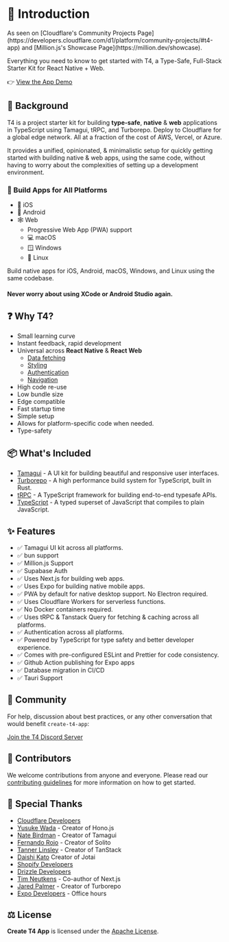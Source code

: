
# 👋 Introduction

<Callout type="info" emoji="☁️">
  As seen on [Cloudflare's Community Projects
  Page](https://developers.cloudflare.com/d1/platform/community-projects/#t4-app) and [Million.js's
  Showcase Page](https://million.dev/showcase).
</Callout>

Everything you need to know to get started with T4, a Type-Safe, Full-Stack Starter Kit for React Native + Web.

👉 [View the App Demo](https://app.t4stack.com)

## 📖 Background

T4 is a project starter kit for building **type-safe**, **native** & **web** applications in TypeScript using Tamagui, tRPC, and Turborepo. Deploy to Cloudflare for a global edge network. All at a fraction of the cost of AWS, Vercel, or Azure.

It provides a unified, opinionated, & minimalistic setup for quickly getting started with building native & web apps, using the same code, without having to worry about the complexities of setting up a development environment.

### 💪 Build Apps for All Platforms

- 📱 iOS
- 🤖 Android
- 🕸️ Web
  - Progressive Web App (PWA) support
  - 💻 macOS
  - 🪟 Windows
  - 🐧 Linux

Build native apps for iOS, Android, macOS, Windows, and Linux using the same codebase.

#### Never worry about using XCode or Android Studio again.

## ❓ Why T4?

- Small learning curve
- Instant feedback, rapid development
- Universal across **React Native** & **React Web**
  - [Data fetching](https://tanstack.com/query/latest)
  - [Styling](https://tamagui.dev)
  - [Authentication](https://supabase.com)
  - [Navigation](https://solito.dev)
- High code re-use
- Low bundle size
- Edge compatible
- Fast startup time
- Simple setup
- Allows for platform-specific code when needed.
- Type-safety

## 📦 What's Included

- [Tamagui](https://tamagui.dev) - A UI kit for building beautiful and responsive user interfaces.
- [Turborepo](https://turbo.build/) - A high performance build system for TypeScript, built in Rust.
- [tRPC](https://trpc.io) - A TypeScript framework for building end-to-end typesafe APIs.
- [TypeScript](https://www.typescriptlang.org) - A typed superset of JavaScript that compiles to plain JavaScript.

## ✨ Features

- ✅ Tamagui UI kit across all platforms.
- ✅ bun support
- ✅ Million.js Support
- ✅ Supabase Auth
- ✅ Uses Next.js for building web apps.
- ✅ Uses Expo for building native mobile apps.
- ✅ PWA by default for native desktop support. No Electron required.
- ✅ Uses Cloudflare Workers for serverless functions.
- ✅ No Docker containers required.
- ✅ Uses tRPC & Tanstack Query for fetching & caching across all platforms.
- ✅ Authentication across all platforms.
- ✅ Powered by TypeScript for type safety and better developer experience.
- ✅ Comes with pre-configured ESLint and Prettier for code consistency.
- ✅ Github Action publishing for Expo apps
- ✅ Database migration in CI/CD
- ✅ Tauri Support

## 💬 Community

For help, discussion about best practices, or any other conversation that would benefit `create-t4-app`:

[Join the T4 Discord Server](https://discord.gg/wj2GV7AvQd)

## 🫶 Contributors

We welcome contributions from anyone and everyone. Please read our [contributing guidelines](https://github.com/timothymiller/t4-app/blob/main/CONTRIBUTING.md) for more information on how to get started.

## 👏 Special Thanks

- [Cloudflare Developers](https://twitter.com/CloudflareDev)
- [Yusuke Wada](https://twitter.com/yusukebe) - Creator of Hono.js
- [Nate Birdman](https://twitter.com/natebirdman) - Creator of Tamagui
- [Fernando Rojo](https://twitter.com/fernandotherojo) - Creator of Solito
- [Tanner Linsley](https://twitter.com/tannerlinsley) - Creator of TanStack
- [Daishi Kato](https://twitter.com/dai_shi) Creator of Jotai
- [Shopify Developers](https://twitter.com/ShopifyDevs)
- [Drizzle Developers](https://twitter.com/DrizzleOrm)
- [Tim Neutkens](https://twitter.com/timneutkens) - Co-author of Next.js
- [Jared Palmer](https://twitter.com/jaredpalmer) - Creator of Turborepo
- [Expo Developers](https://twitter.com/expo) - Office hours

## ⚖️ License

**Create T4 App** is licensed under the [Apache License](https://github.com/timothymiller/t4-app/blob/main/LICENSE).
